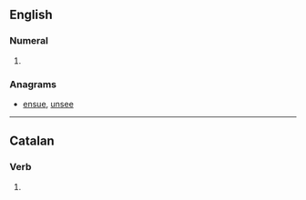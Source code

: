 ==English==

===Numeral===
{{head|en|numeral}}

# {{obsolete typography of|seven|lang=en}}

===Anagrams===
* [[ensue#English|ensue]], [[unsee#English|unsee]]

----

==Catalan==

===Verb===
{{head|ca|verb form}}

# {{ca-verb form of|p=3|n=pl|t=pres|m=ind|seure}}